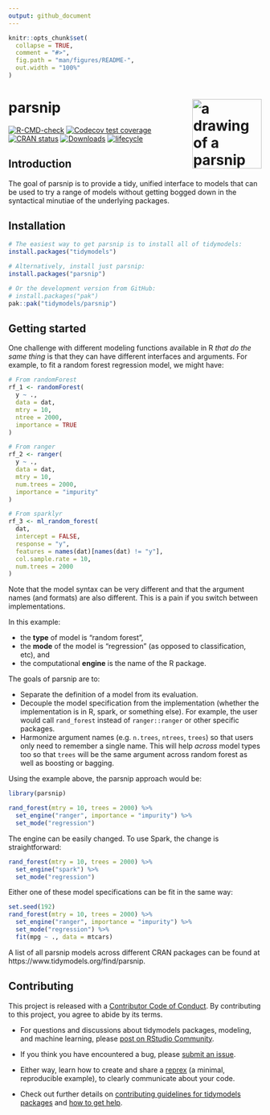 ```yaml
---
output: github_document
---
```


<!-- README.md is generated from README.Rmd. Please edit that file -->

```r
knitr::opts_chunk$set(
  collapse = TRUE,
  comment = "#>",
  fig.path = "man/figures/README-",
  out.width = "100%"
)
```

# parsnip <a href="https://parsnip.tidymodels.org/"><img src="man/figures/logo.png" align="right" height="138" alt="a drawing of a parsnip on a beige background" /></a>

<!-- badges: start -->
[![R-CMD-check](https://github.com/tidymodels/parsnip/actions/workflows/R-CMD-check.yaml/badge.svg)](https://github.com/tidymodels/parsnip/actions/workflows/R-CMD-check.yaml)
[![Codecov test coverage](https://codecov.io/gh/tidymodels/parsnip/branch/main/graph/badge.svg)](https://app.codecov.io/gh/tidymodels/parsnip?branch=main)
[![CRAN status](https://www.r-pkg.org/badges/version/parsnip)](https://CRAN.R-project.org/package=parsnip)
[![Downloads](https://cranlogs.r-pkg.org/badges/parsnip)](https://CRAN.R-project.org/package=parsnip)
[![lifecycle](https://img.shields.io/badge/lifecycle-stable-brightgreen.svg)](https://lifecycle.r-lib.org/articles/stages.html)
<!-- badges: end -->

## Introduction

The goal of parsnip is to provide a tidy, unified interface to models that can be used to try a range of models without getting bogged down in the syntactical minutiae of the underlying packages. 

## Installation

```r
# The easiest way to get parsnip is to install all of tidymodels:
install.packages("tidymodels")

# Alternatively, install just parsnip:
install.packages("parsnip")

# Or the development version from GitHub:
# install.packages("pak")
pak::pak("tidymodels/parsnip")
```


## Getting started

One challenge with different modeling functions available in R _that do the same thing_ is that they can have different interfaces and arguments. For example, to fit a random forest regression model, we might have:

```r
# From randomForest
rf_1 <- randomForest(
  y ~ ., 
  data = dat, 
  mtry = 10, 
  ntree = 2000, 
  importance = TRUE
)

# From ranger
rf_2 <- ranger(
  y ~ ., 
  data = dat, 
  mtry = 10, 
  num.trees = 2000, 
  importance = "impurity"
)

# From sparklyr
rf_3 <- ml_random_forest(
  dat, 
  intercept = FALSE, 
  response = "y", 
  features = names(dat)[names(dat) != "y"], 
  col.sample.rate = 10,
  num.trees = 2000
)
```

Note that the model syntax can be very different and that the argument names (and formats) are also different. This is a pain if you switch between implementations. 

In this example: 

* the **type** of model is "random forest", 
* the **mode** of the model is "regression" (as opposed to classification, etc), and 
* the computational **engine** is the name of the R package. 


The goals of parsnip are to:

* Separate the definition of a model from its evaluation.
* Decouple the model specification from the implementation (whether the implementation is in R, spark, or something else). For example, the user would call `rand_forest` instead of `ranger::ranger` or other specific packages. 
* Harmonize argument names (e.g. `n.trees`, `ntrees`, `trees`) so that users only need to remember a single name. This will help _across_ model types too so that `trees` will be the same argument across random forest as well as boosting or bagging. 

Using the example above, the parsnip approach would be:

```r
library(parsnip)

rand_forest(mtry = 10, trees = 2000) %>%
  set_engine("ranger", importance = "impurity") %>%
  set_mode("regression")
```

The engine can be easily changed. To use Spark, the change is straightforward:

```r
rand_forest(mtry = 10, trees = 2000) %>%
  set_engine("spark") %>%
  set_mode("regression")
```

Either one of these model specifications can be fit in the same way:

```r
set.seed(192)
rand_forest(mtry = 10, trees = 2000) %>%
  set_engine("ranger", importance = "impurity") %>%
  set_mode("regression") %>%
  fit(mpg ~ ., data = mtcars)
```

A list of all parsnip models across different CRAN packages can be found at https://www.tidymodels.org/find/parsnip.

## Contributing

This project is released with a [Contributor Code of Conduct](https://contributor-covenant.org/version/2/0/CODE_OF_CONDUCT.html). By contributing to this project, you agree to abide by its terms.

- For questions and discussions about tidymodels packages, modeling, and machine learning, please [post on RStudio Community](https://forum.posit.co/new-topic?category_id=15&tags=tidymodels,question).

- If you think you have encountered a bug, please [submit an issue](https://github.com/tidymodels/parsnip/issues).

- Either way, learn how to create and share a [reprex](https://reprex.tidyverse.org/articles/articles/learn-reprex.html) (a minimal, reproducible example), to clearly communicate about your code.

- Check out further details on [contributing guidelines for tidymodels packages](https://www.tidymodels.org/contribute/) and [how to get help](https://www.tidymodels.org/help/).
